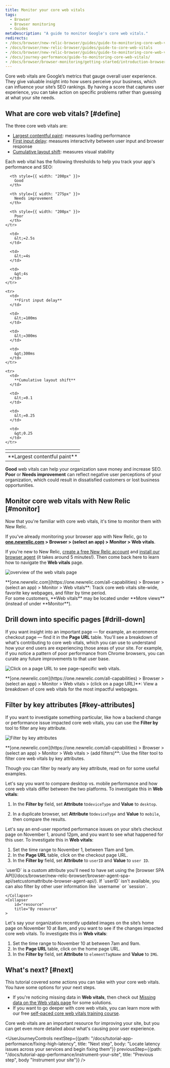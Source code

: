 ```yaml
---
title: Monitor your core web vitals
tags:
  - Browser
  - Browser monitoring
  - Guides
metaDescription: "A guide to monitor Google's core web vitals."
redirects:
- /docs/browser/new-relic-browser/guides/guide-to-monitoring-core-web-vitals/
- /docs/browser/new-relic-browser/guides/guide-to-core-web-vitals
- /docs/browser/new-relic-browser/guides/guide-to-monitoring-core-web-vitals/
- /docs/journey-performance/guide-to-monitoring-core-web-vitals/
- /docs/browser/browser-monitoring/getting-started/introduction-browser-monitoring/docs/browser/new-relic-browser/guides/guide-to-core-web-vitals
---
```





Core web vitals are Google’s metrics that gauge overall user experience. They give valuable insight into how users perceive your business, which can influence your site’s SEO rankings. By having a score that captures user experience, you can take action on specific problems rather than guessing at what your site needs.

## What are core web vitals? [#define]

The three core web vitals are:
* [Largest contentful paint](https://web.dev/lcp/): measures loading performance
* [First input delay](https://web.dev/fid/): measures interactivity between user input and browser response
* [Cumulative layout shift](https://web.dev/cls/): measures visual stability

Each web vital has the following thresholds to help you track your app's performance and SEO:

<table>
  <thead>
    <tr>
      <th style={{ width: "200px" }}>
      </th>
      
      <th style={{ width: "200px" }}>
        Good
      </th>

      <th style={{ width: "275px" }}>
        Needs improvement
      </th>

      <th style={{ width: "200px" }}>
        Poor
      </th>
    </tr>
  </thead>
  <tbody>
    <tr>
      <td>
        **Largest contentful paint**
      </td>

      <td>
        &lt;=2.5s
      </td>

      <td>
        &lt;=4s
      </td>

      <td>
        &gt;4s
      </td>
    </tr>

    <tr>
      <td>
        **First input delay**
      </td>

      <td>
        &lt;=100ms
      </td>

      <td>
        &lt;=300ms
      </td>

      <td>
        &gt;300ms
      </td>
    </tr>

    <tr>
      <td>
        **Cumulative layout shift**
      </td>

      <td>
        &lt;=0.1
      </td>

      <td>
        &lt;=0.25
      </td>

      <td>
        &gt;0.25
      </td>
    </tr>
  </tbody>
</table>

**Good** web vitals can help your organization save money and increase SEO. **Poor** or **Needs improvement** can reflect negative user perceptions of your organization, which could result in dissatisfied customers or lost business opportunities.

## Monitor core web vitals with New Relic [#monitor]

Now that you're familiar with core web vitals, it's time to monitor them with New Relic.

If you've already monitoring your browser app with New Relic, go to **[one.newrelic.com](https://one.newrelic.com/all-capabilities) > Browser > (select an app) > Monitor > Web vitals**. 

If you're new to New Relic, [create a free New Relic account](https://newrelic.com/signup) and [install our browser agent](/docs/browser/browser-monitoring/installation/install-browser-monitoring-agent) (it takes around 5 minutes!). Then come back here to learn how to navigate the **Web vitals** page.

<img
  title="Track core web vitals site-wide, favorite key webpages, and filter by time period."
  alt="overview of the web vitals page"
  src={browserWebVitalsGif}
/>
<figcaption>
  **[one.newrelic.com](https://one.newrelic.com/all-capabilities) > Browser > (select an app) > Monitor > Web vitals**: Track core web vitals site-wide, favorite key webpages, and filter by time period.
</figcaption>

<Callout variant="important">
For some customers, **Web vitals** may be located under **More views** (instead of under **Monitor**).
  </Callout>

## Drill down into specific pages [#drill-down]

If you want insight into an important page — for example, an ecommerce checkout page — find it in the **Page URL** table. You'll see a breakdown of what's contributing to core web vitals, which you can use to understand how your end users are experiencing those areas of your site. For example, if you notice a pattern of poor performance from Chrome browsers, you can curate any future improvements to that user base. 

<img
  title="Click on a page URL to see page-specific web vitals."
  alt="Click on a page URL to see page-specific web vitals."
  src={browserPageUrlView}
/>

<figcaption>
  **[one.newrelic.com](https://one.newrelic.com/all-capabilities) > Browser > (select an app) > Monitor > Web vitals > (click on a page URL)**: View a breakdown of core web vitals for the most impactful webpages.
</figcaption>

## Filter by key attributes [#key-attributes]

If you want to investigate something particular, like how a backend change or performance issue impacted core web vitals, you can use the **Filter by** tool to filter any key attribute. 

<img
  title="Use the filter tool to filter core web vitals by key attributes"
  alt="Filter by key attributes"
  src={browserFilteredWebVitals}
/>
<figcaption>
  **[one.newrelic.com](https://one.newrelic.com/all-capabilities) > Browser > (select an app) > Monitor > Web vitals > (add filters)**: Use the filter tool to filter core web vitals by key attributes.
</figcaption>

Though you can filter by nearly any key attribute, read on for some useful examples.

<CollapserGroup>
    <Collapser
        id="device"
        title="By device type"
    >

Let's say you want to compare desktop vs. mobile performance and how core web vitals differ between the two platforms. To investigate this in **Web vitals**:

1. In the **Filter by** field, set **Attribute** to`deviceType` and **Value** to `desktop`.
2. In a duplicate browser, set **Attribute** to`deviceType` and **Value** to `mobile`, then compare the results. 

    </Collapser>
    <Collapser
        id="user-info"
        title="By user information"
    >

Let's say an end-user reported performance issues on your site’s checkout page on November 1, around 12pm, and you want to see what happened for this user. To investigate this in **Web vitals**:

1. Set the time range to November 1, between 11am and 1pm. 
2. In the **Page URL** table, click on the checkout page URL.
3. In the **Filter by** field, set **Attribute** to `userID` and **Value** to `user ID`. 

<Callout variant="tip" title="About userID">
`userID` is a custom attribute you'll need to have set using the [browser SPA API](/docs/browser/new-relic-browser/browser-agent-spa-api/setcustomattribute-browser-agent-api/). If `userID` isn't available, you can also filter by other user information like `username` or `session`.
</Callout>

    </Collapser>
    <Collapser
        id="resource"
        title="By resource"
    >
Let's say your organization recently updated images on the site’s home page on November 10 at 8am, and you want to see if the changes impacted core web vitals. To investigate this in **Web vitals**:

1. Set the time range to November 10 at between 7am and 9am.
2. In the **Page URL** table, click on the home page URL.
3. In the **Filter by** field, set **Attribute** to `elementTagName` and **Value** to `IMG`.
    </Collapser>
</CollapserGroup>

## What's next? [#next]

This tutorial covered some actions you can take with your core web vitals. You have some options for your next steps.

* If you're noticing missing data in **Web vitals**, then check out [Missing data on the Web vitals page](/docs/browser/new-relic-browser/troubleshooting/missing-data-on-web-vitals-page) for some solutions.
* If you want to go deeper with core web vitals, you can learn more with our free [self-paced core web vitals training course](https://learn.newrelic.com/self-paced-core-web-vitals/).

Core web vitals are an important resource for improving your site, but you can get even more detailed about what's causing poor user experience.  

<UserJourneyControls
    nextStep={{path: "/docs/tutorial-app-performance/fixing-high-latency", title: "Next step", body: "Locate latency issues across your services and begin fixing them"}}
    previousStep={{path: "/docs/tutorial-app-performance/instrument-your-site", title: "Previous step", body "Instrument your site"}}
/>